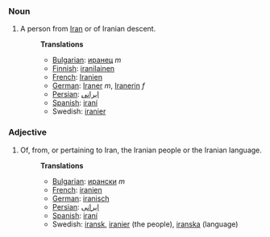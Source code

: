 ===Noun===
#A person from [[Iran]] or of Iranian descent.
#:'''Translations'''
#:*[[Bulgarian]]: [[иранец]] ''m''
#:*[[Finnish]]: [[iranilainen]]
#:*[[French]]: [[Iranien]]
#:*[[German]]: [[Iraner]] ''m'', [[Iranerin]] ''f''
#:*[[Persian]]: [[ایرانی]]
#:*[[Spanish]]: [[iraní]]
#:*Swedish: [[iranier]]

===Adjective===
#Of, from, or pertaining to Iran, the Iranian people or the Iranian language.
#:'''Translations'''
#:*[[Bulgarian]]: [[ирански]] ''m''
#:*[[French]]: [[iranien]]
#:*[[German]]: [[iranisch]]
#:*[[Persian]]: [[ایرانی]]
#:*[[Spanish]]: [[iraní]]
#:*Swedish: [[iransk]], [[iranier]] (the people), [[iranska]] (language)